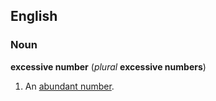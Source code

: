 ==English==
===Noun===
'''excessive number''' (''plural'' '''excessive numbers''')

#An [[abundant number]].

<!--Put translations, etc, under "abundant number"-->